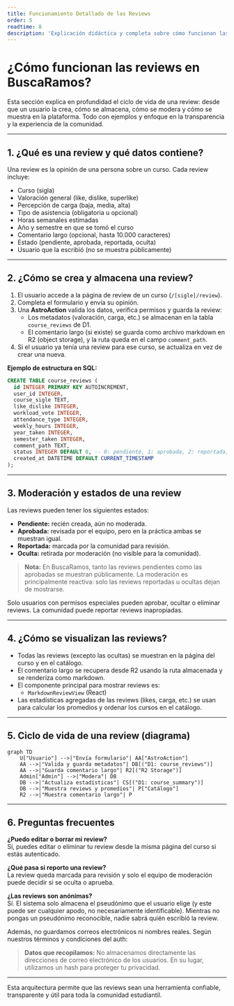 ```yaml
---
title: Funcionamiento Detallado de las Reviews
order: 5
readtime: 8
description: 'Explicación didáctica y completa sobre cómo funcionan las reviews en BuscaRamos: ciclo de vida, almacenamiento, moderación y visualización.'
---
```


# ¿Cómo funcionan las reviews en BuscaRamos?

Esta sección explica en profundidad el ciclo de vida de una review: desde que un usuario la crea, cómo se almacena, cómo se modera y cómo se muestra en la plataforma. Todo con ejemplos y enfoque en la transparencia y la experiencia de la comunidad.

---

## 1. ¿Qué es una review y qué datos contiene?

Una review es la opinión de una persona sobre un curso. Cada review incluye:

- Curso (sigla)
- Valoración general (like, dislike, superlike)
- Percepción de carga (baja, media, alta)
- Tipo de asistencia (obligatoria u opcional)
- Horas semanales estimadas
- Año y semestre en que se tomó el curso
- Comentario largo (opcional, hasta 10.000 caracteres)
- Estado (pendiente, aprobada, reportada, oculta)
- Usuario que la escribió (no se muestra públicamente)

---

## 2. ¿Cómo se crea y almacena una review?

1. El usuario accede a la página de review de un curso (`/[sigle]/review`).
2. Completa el formulario y envía su opinión.
3. Una **AstroAction** valida los datos, verifica permisos y guarda la review:
   - Los metadatos (valoración, carga, etc.) se almacenan en la tabla `course_reviews` de D1.
   - El comentario largo (si existe) se guarda como archivo markdown en R2 (object storage), y la ruta queda en el campo `comment_path`.
4. Si el usuario ya tenía una review para ese curso, se actualiza en vez de crear una nueva.

**Ejemplo de estructura en SQL:**

```sql
CREATE TABLE course_reviews (
  id INTEGER PRIMARY KEY AUTOINCREMENT,
  user_id INTEGER,
  course_sigle TEXT,
  like_dislike INTEGER,
  workload_vote INTEGER,
  attendance_type INTEGER,
  weekly_hours INTEGER,
  year_taken INTEGER,
  semester_taken INTEGER,
  comment_path TEXT,
  status INTEGER DEFAULT 0, -- 0: pendiente, 1: aprobada, 2: reportada, 3: oculta
  created_at DATETIME DEFAULT CURRENT_TIMESTAMP
);
```

---

## 3. Moderación y estados de una review

Las reviews pueden tener los siguientes estados:

- **Pendiente:** recién creada, aún no moderada.
- **Aprobada:** revisada por el equipo, pero en la práctica ambas se muestran igual.
- **Reportada:** marcada por la comunidad para revisión.
- **Oculta:** retirada por moderación (no visible para la comunidad).

> **Nota:** En BuscaRamos, tanto las reviews pendientes como las aprobadas se muestran públicamente. La moderación es principalmente reactiva: solo las reviews reportadas u ocultas dejan de mostrarse.

Solo usuarios con permisos especiales pueden aprobar, ocultar o eliminar reviews. La comunidad puede reportar reviews inapropiadas.

---

## 4. ¿Cómo se visualizan las reviews?

- Todas las reviews (excepto las ocultas) se muestran en la página del curso y en el catálogo.
- El comentario largo se recupera desde R2 usando la ruta almacenada y se renderiza como markdown.
- El componente principal para mostrar reviews es:
  - `MarkdownReviewView` (React)
- Las estadísticas agregadas de las reviews (likes, carga, etc.) se usan para calcular los promedios y ordenar los cursos en el catálogo.

---

## 5. Ciclo de vida de una review (diagrama)

```mermaid
graph TD
    U["Usuario"] -->|"Envía formulario"| AA["AstroAction"]
    AA -->|"Valida y guarda metadatos"| DB[("D1: course_reviews")]
    AA -->|"Guarda comentario largo"| R2[("R2 Storage")]
    Admin["Admin"] -->|"Modera"| DB
    DB -->|"Actualiza estadísticas"| CS[("D1: course_summary")]
    DB -->|"Muestra reviews y promedios"| P["Catálogo"]
    R2 -->|"Muestra comentario largo"| P
```

---

## 6. Preguntas frecuentes

**¿Puedo editar o borrar mi review?**  
Sí, puedes editar o eliminar tu review desde la misma página del curso si estás autenticado.

**¿Qué pasa si reporto una review?**  
La review queda marcada para revisión y solo el equipo de moderación puede decidir si se oculta o aprueba.

**¿Las reviews son anónimas?**  
Sí. El sistema solo almacena el pseudónimo que el usuario elige (y este puede ser cualquier apodo, no necesariamente identificable). Mientras no pongas un pseudónimo reconocible, nadie sabrá quién escribió la review.

Además, no guardamos correos electrónicos ni nombres reales. Según nuestros términos y condiciones del auth:

> **Datos que recopilamos:**
> No almacenamos directamente las direcciones de correo electrónico de los usuarios. En su lugar, utilizamos un hash para proteger tu privacidad.

---

Esta arquitectura permite que las reviews sean una herramienta confiable, transparente y útil para toda la comunidad estudiantil.
